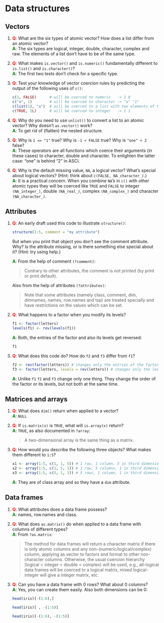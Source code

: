 # Data structures

## Vectors

1. __<span style="color:red">Q</span>__: What are the six types of atomic vector? How does a list differ from an
   atomic vector?  
__<span style="color:green">A</span>__: The six types are logical, integer, double, character, complex and raw. The elements of a list
don't have to be of the same type.

2. __<span style="color:red">Q</span>__: What makes `is.vector()` and `is.numeric()` fundamentally different to
   `is.list()` and `is.character()`?  
__<span style="color:green">A</span>__: The first two tests don't check for a specific type.

3. __<span style="color:red">Q</span>__: Test your knowledge of vector coercion rules by predicting the output of
   the following uses of `c()`: 

    ```r
    c(1, FALSE)      # will be coerced to numeric   -> 1 0
    c("a", 1)        # will be coerced to character -> "a" "1"
    c(list(1), "a")  # will be coerced to a list with two elements of type double and character 
    c(TRUE, 1L)      # will be coerced to integer   -> 1 1
    ```

4.  __<span style="color:red">Q</span>__: Why do you need to use `unlist()` to convert a list to an 
    atomic vector? Why doesn't `as.vector()` work?  
__<span style="color:green">A</span>__: To get rid of (flatten) the nested structure.

5. __<span style="color:red">Q</span>__: Why is `1 == "1"` true? Why is `-1 < FALSE` true? Why is `"one" < 2` false?  
__<span style="color:green">A</span>__: These operators are all functions which coerce their arguments (in these cases) to character, double and character. To enlighten the latter case: "one" is behind "2" in ASCI.

6. __<span style="color:red">Q</span>__: Why is the default missing value, `NA`, a logical vector? What's special
   about logical vectors? (Hint: think about `c(FALSE, NA_character_)`.)  
__<span style="color:green">A</span>__: It is a practical concern. When you combine `NA`'s in `c()` with other atomic types they will be coerced
like `TRUE` and `FALSE` to integer `(NA_integer_)`, double `(NA_real_)`, complex `(NA_complex_)` and character `(NA_character_)`.

## Attributes

1.  __<span style="color:red">Q</span>__: An early draft used this code to illustrate `structure()`:

    ```r
    structure(1:5, comment = "my attribute")
    ```

    But when you print that object you don't see the comment attribute.
    Why? Is the attribute missing, or is there something else special about
    it? (Hint: try using help.) \index{attributes!comment}
    
    __<span style="color:green">A</span>__: From the help of comment `(?comment)`:  
    
    > Contrary to other attributes, the comment is not printed (by print or print.default).
    
    
    Also from the help of attributes `(?attributes)`:  
    
    > Note that some attributes (namely class, comment, dim, dimnames, names, row.names and tsp) are treated specially and have restrictions on the values which can be set.
    
    
2.  __<span style="color:red">Q</span>__: What happens to a factor when you modify its levels? 
    
    ```r
    f1 <- factor(letters)
    levels(f1) <- rev(levels(f1))
    ```
    
    __<span style="color:green">A</span>__: Both, the entries of the factor and also its levels get reversed:
    
    ```r
    f1
    ```
    

3.  __<span style="color:red">Q</span>__: What does this code do? How do `f2` and `f3` differ from `f1`?

    ```r
    f2 <- rev(factor(letters)) # changes only the entries of the factor
    f3 <- factor(letters, levels = rev(letters)) # changes only the levels of the factor
    ```
    
    __<span style="color:green">A</span>__: Unlike `f1` `f2` and `f3` change only one thing. They change the order of the factor or its levels, but not both at the same time.

## Matrices and arrays

1.  __<span style="color:red">Q</span>__: What does `dim()` return when applied to a vector?  
__<span style="color:green">A</span>__: `NULL`

2.  __<span style="color:red">Q</span>__: If `is.matrix(x)` is `TRUE`, what will `is.array(x)` return?  
    __<span style="color:green">A</span>__: `TRUE`, as also documented in `?array`:
    
    > A two-dimensional array is the same thing as a matrix.

3.  __<span style="color:red">Q</span>__: How would you describe the following three objects? What makes them
    different to `1:5`?

    ```r
    x1 <- array(1:5, c(1, 1, 5)) # 1 row, 1 column, 5 in third dimension
    x2 <- array(1:5, c(1, 5, 1)) # 1 row, 5 columns, 1 in third dimension
    x3 <- array(1:5, c(5, 1, 1)) # 5 rows, 1 column, 1 in third dimension
    ```  
    
    __<span style="color:green">A</span>__: They are of class array and so they have a `dim` attribute.

## Data frames

1.  __<span style="color:red">Q</span>__: What attributes does a data frame possess?  
__<span style="color:green">A</span>__: names, row.names and class.

2.  __<span style="color:red">Q</span>__: What does `as.matrix()` do when applied to a data frame with 
    columns of different types?  
    __<span style="color:green">A</span>__: From `?as.matrix`:
    
    > The method for data frames will return a character matrix if there is only atomic columns and any non-(numeric/logical/complex) column, applying as.vector to factors and format to other non-character columns. Otherwise, the usual coercion hierarchy (logical < integer < double < complex) will be used, e.g., all-logical data frames will be coerced to a logical matrix, mixed logical-integer will give a integer matrix, etc.

3.  __<span style="color:red">Q</span>__: Can you have a data frame with 0 rows? What about 0 columns?  
__<span style="color:green">A</span>__: Yes, you can create them easily. Also both dimensions can be 0:

    ```r
    head(iris)[-(1:6),]
    
    head(iris)[ , -(1:5)]
    
    head(iris)[-(1:6), -(1:5)]
    ```
